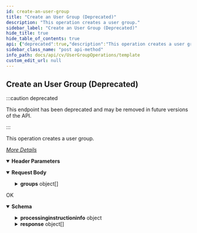 ```yaml
---
id: create-an-user-group
title: "Create an User Group (Deprecated)"
description: "This operation creates a user group."
sidebar_label: "Create an User Group (Deprecated)"
hide_title: true
hide_table_of_contents: true
api: {"deprecated":true,"description":"This operation creates a user group.\n\n[_More Details_](http://documentation.commvault.com/commvault/v11/article?p=features/rest_api/operations/post_user_group.htm)\n","operationId":"Create an User Group","parameters":[{"description":"","in":"header","name":"Authtoken","required":true,"schema":{"example":"{{TOKEN}}","type":"string"}}],"tags":["User Group Operations"],"requestBody":{"content":{"application/json":{"schema":{"type":"object","properties":{"groups":{"type":"array","items":{"type":"object","properties":{"description":{"type":"string"},"enabled":{"type":"boolean"},"securityAssociations":{"type":"object","properties":{"associationsOperationType":{"type":"integer"},"associations":{"type":"array","items":{"type":"object","properties":{"entities":{"type":"object","properties":{"entity":{"type":"array","items":{"type":"object","properties":{"clientName":{"type":"string"}}}}}},"properties":{"type":"object","properties":{"role":{"type":"object","properties":{"roleName":{"type":"string"}}}}}}}}}},"userGroupEntity":{"type":"object","properties":{"userGroupName":{"type":"string"}}},"users":{"type":"array","items":{"type":"object","properties":{"userName":{"type":"string"}}}}}}}},"x-examples":{"Example 1":{"groups":[{"description":"access to alerts only","enabled":true,"securityAssociations":{"associationsOperationType":2,"associations":[{"entities":{"entity":[{"clientName":"firewalltestcs"},{"clientName":"IDCClient"}]},"properties":{"role":{"roleName":"View"}}}]},"userGroupEntity":{"userGroupName":"Testgroup"},"users":[{"userName":"testadmin"}]}]}}},"examples":{"Create an User Group":{"value":{"groups":[{"description":"access to alerts only","enabled":true,"securityAssociations":{"associationsOperationType":2,"associations":[{"entities":{"entity":[{"clientName":"firewalltestcs"},{"clientName":"IDCClient"}]},"properties":{"role":{"roleName":"View"}}}]},"userGroupEntity":{"userGroupName":"Testgroup"},"users":[{"userName":"testadmin"}]}]}}}}}},"responses":{"200":{"description":"OK","content":{"application/json":{"schema":{"type":"object","properties":{"processinginstructioninfo":{"type":"object","properties":{"attributes":{"type":"array","items":{"type":"object","properties":{"name":{"type":"string"},"value":{"type":"string"}}}}}},"response":{"type":"array","items":{"type":"object","properties":{"errorString":{"type":"string"},"errorCode":{"type":"integer"},"entity":{"type":"object","properties":{"userGroupName":{"type":"string"},"userGroupId":{"type":"integer"}}}}}}},"x-examples":{"Example 1":{"processinginstructioninfo":{"attributes":[{"name":"exitval","value":"0"}]},"response":[{"errorString":"Successful","errorCode":0,"entity":{"userGroupName":"Testgroup","userGroupId":9}}]}}},"examples":{"Create an User Group":{"value":{"processinginstructioninfo":{"attributes":[{"name":"exitval","value":"0"}]},"response":[{"errorString":"Successful","errorCode":0,"entity":{"userGroupName":"Testgroup","userGroupId":9}}]}}}}}}},"method":"post","path":"/UserGroup","servers":[{"url":"http://{hostname}/webconsole/api","variables":{"hostname":{"default":"localhost","description":"Webconsole"}}}],"jsonRequestBodyExample":{"groups":[{"description":"string","enabled":true,"securityAssociations":{"associationsOperationType":0,"associations":[{"entities":{"entity":[{"clientName":"string"}]},"properties":{"role":{"roleName":"string"}}}]},"userGroupEntity":{"userGroupName":"string"},"users":[{"userName":"string"}]}]},"info":{"title":"Template","contact":{},"version":"1.0","description":"Template"},"postman":{"name":"Create an User Group (Deprecated)","description":{"content":"This operation creates a user group.\n\n[_More Details_](http://documentation.commvault.com/commvault/v11/article?p=features/rest_api/operations/post_user_group.htm)\n","type":"text/plain"},"url":{"path":["UserGroup"],"host":["{{baseUrl}}"],"query":[],"variable":[]},"header":[{"disabled":false,"description":{"content":"(Required) ","type":"text/plain"},"key":"Authtoken","value":""},{"key":"Content-Type","value":"application/json"},{"key":"Accept","value":"application/json"}],"method":"POST","body":{"mode":"raw","raw":"\"\"","options":{"raw":{"language":"json"}}}}}
sidebar_class_name: "post api-method"
info_path: docs/api/cv/UserGroupOperations/template
custom_edit_url: null
---
```



## Create an User Group (Deprecated)

:::caution deprecated

This endpoint has been deprecated and may be removed in future versions of the API.

:::

This operation creates a user group.

[_More Details_](http://documentation.commvault.com/commvault/v11/article?p=features/rest_api/operations/post_user_group.htm)


<details style={{"marginBottom":"1rem"}} data-collapsed={false} open={true}><summary style={{}}><strong>Header Parameters</strong></summary><div><ul><ParamsItem className={"paramsItem"} param={{"description":"","in":"header","name":"Authtoken","required":true,"schema":{"example":"{{TOKEN}}","type":"string"}}}></ParamsItem></ul></div></details><MimeTabs><TabItem label={"application/json"} value={"application/json-schema"}><details style={{}} data-collapsed={false} open={true}><summary style={{"textAlign":"left"}}><strong>Request Body</strong></summary><div style={{"textAlign":"left","marginLeft":"1rem"}}></div><ul style={{"marginLeft":"1rem"}}><SchemaItem collapsible={true} className={"schemaItem"}><details style={{}}><summary style={{}}><strong>groups</strong><span style={{"opacity":"0.6"}}> object[]</span></summary><div style={{"marginLeft":"1rem"}}><SchemaItem collapsible={false} name={"description"} required={false} deprecated={undefined} schemaDescription={undefined} schemaName={"string"} qualifierMessage={undefined} defaultValue={undefined}></SchemaItem><SchemaItem collapsible={false} name={"enabled"} required={false} deprecated={undefined} schemaDescription={undefined} schemaName={"boolean"} qualifierMessage={undefined} defaultValue={undefined}></SchemaItem><SchemaItem collapsible={true} className={"schemaItem"}><details style={{}}><summary style={{}}><strong>securityAssociations</strong><span style={{"opacity":"0.6"}}> object</span></summary><div style={{"marginLeft":"1rem"}}><SchemaItem collapsible={false} name={"associationsOperationType"} required={false} deprecated={undefined} schemaDescription={undefined} schemaName={"integer"} qualifierMessage={undefined} defaultValue={undefined}></SchemaItem><SchemaItem collapsible={true} className={"schemaItem"}><details style={{}}><summary style={{}}><strong>associations</strong><span style={{"opacity":"0.6"}}> object[]</span></summary><div style={{"marginLeft":"1rem"}}><SchemaItem collapsible={true} className={"schemaItem"}><details style={{}}><summary style={{}}><strong>entities</strong><span style={{"opacity":"0.6"}}> object</span></summary><div style={{"marginLeft":"1rem"}}><SchemaItem collapsible={true} className={"schemaItem"}><details style={{}}><summary style={{}}><strong>entity</strong><span style={{"opacity":"0.6"}}> object[]</span></summary><div style={{"marginLeft":"1rem"}}><SchemaItem collapsible={false} name={"clientName"} required={false} deprecated={undefined} schemaDescription={undefined} schemaName={"string"} qualifierMessage={undefined} defaultValue={undefined}></SchemaItem></div></details></SchemaItem></div></details></SchemaItem><SchemaItem collapsible={true} className={"schemaItem"}><details style={{}}><summary style={{}}><strong>properties</strong><span style={{"opacity":"0.6"}}> object</span></summary><div style={{"marginLeft":"1rem"}}><SchemaItem collapsible={true} className={"schemaItem"}><details style={{}}><summary style={{}}><strong>role</strong><span style={{"opacity":"0.6"}}> object</span></summary><div style={{"marginLeft":"1rem"}}><SchemaItem collapsible={false} name={"roleName"} required={false} deprecated={undefined} schemaDescription={undefined} schemaName={"string"} qualifierMessage={undefined} defaultValue={undefined}></SchemaItem></div></details></SchemaItem></div></details></SchemaItem></div></details></SchemaItem></div></details></SchemaItem><SchemaItem collapsible={true} className={"schemaItem"}><details style={{}}><summary style={{}}><strong>userGroupEntity</strong><span style={{"opacity":"0.6"}}> object</span></summary><div style={{"marginLeft":"1rem"}}><SchemaItem collapsible={false} name={"userGroupName"} required={false} deprecated={undefined} schemaDescription={undefined} schemaName={"string"} qualifierMessage={undefined} defaultValue={undefined}></SchemaItem></div></details></SchemaItem><SchemaItem collapsible={true} className={"schemaItem"}><details style={{}}><summary style={{}}><strong>users</strong><span style={{"opacity":"0.6"}}> object[]</span></summary><div style={{"marginLeft":"1rem"}}><SchemaItem collapsible={false} name={"userName"} required={false} deprecated={undefined} schemaDescription={undefined} schemaName={"string"} qualifierMessage={undefined} defaultValue={undefined}></SchemaItem></div></details></SchemaItem></div></details></SchemaItem></ul></details></TabItem></MimeTabs><div><ApiTabs><TabItem label={"200"} value={"200"}><div>

OK

</div><div><MimeTabs schemaType={"response"}><TabItem label={"application/json"} value={"application/json"}><SchemaTabs><TabItem label={"Schema"} value={"Schema"}><details style={{}} data-collapsed={false} open={true}><summary style={{"textAlign":"left"}}><strong>Schema</strong></summary><div style={{"textAlign":"left","marginLeft":"1rem"}}></div><ul style={{"marginLeft":"1rem"}}><SchemaItem collapsible={true} className={"schemaItem"}><details style={{}}><summary style={{}}><strong>processinginstructioninfo</strong><span style={{"opacity":"0.6"}}> object</span></summary><div style={{"marginLeft":"1rem"}}><SchemaItem collapsible={true} className={"schemaItem"}><details style={{}}><summary style={{}}><strong>attributes</strong><span style={{"opacity":"0.6"}}> object[]</span></summary><div style={{"marginLeft":"1rem"}}><SchemaItem collapsible={false} name={"name"} required={false} deprecated={undefined} schemaDescription={undefined} schemaName={"string"} qualifierMessage={undefined} defaultValue={undefined}></SchemaItem><SchemaItem collapsible={false} name={"value"} required={false} deprecated={undefined} schemaDescription={undefined} schemaName={"string"} qualifierMessage={undefined} defaultValue={undefined}></SchemaItem></div></details></SchemaItem></div></details></SchemaItem><SchemaItem collapsible={true} className={"schemaItem"}><details style={{}}><summary style={{}}><strong>response</strong><span style={{"opacity":"0.6"}}> object[]</span></summary><div style={{"marginLeft":"1rem"}}><SchemaItem collapsible={false} name={"errorString"} required={false} deprecated={undefined} schemaDescription={undefined} schemaName={"string"} qualifierMessage={undefined} defaultValue={undefined}></SchemaItem><SchemaItem collapsible={false} name={"errorCode"} required={false} deprecated={undefined} schemaDescription={undefined} schemaName={"integer"} qualifierMessage={undefined} defaultValue={undefined}></SchemaItem><SchemaItem collapsible={true} className={"schemaItem"}><details style={{}}><summary style={{}}><strong>entity</strong><span style={{"opacity":"0.6"}}> object</span></summary><div style={{"marginLeft":"1rem"}}><SchemaItem collapsible={false} name={"userGroupName"} required={false} deprecated={undefined} schemaDescription={undefined} schemaName={"string"} qualifierMessage={undefined} defaultValue={undefined}></SchemaItem><SchemaItem collapsible={false} name={"userGroupId"} required={false} deprecated={undefined} schemaDescription={undefined} schemaName={"integer"} qualifierMessage={undefined} defaultValue={undefined}></SchemaItem></div></details></SchemaItem></div></details></SchemaItem></ul></details></TabItem><TabItem label={"Example (from schema)"} value={"Example (from schema)"}><ResponseSamples responseExample={"{\n  \"processinginstructioninfo\": {\n    \"attributes\": [\n      {\n        \"name\": \"string\",\n        \"value\": \"string\"\n      }\n    ]\n  },\n  \"response\": [\n    {\n      \"errorString\": \"string\",\n      \"errorCode\": 0,\n      \"entity\": {\n        \"userGroupName\": \"string\",\n        \"userGroupId\": 0\n      }\n    }\n  ]\n}"} language={"json"}></ResponseSamples></TabItem><TabItem label={" Create an  User  Group"} value={" Create an  User  Group"}><ResponseSamples responseExample={"{\n  \"processinginstructioninfo\": {\n    \"attributes\": [\n      {\n        \"name\": \"exitval\",\n        \"value\": \"0\"\n      }\n    ]\n  },\n  \"response\": [\n    {\n      \"errorString\": \"Successful\",\n      \"errorCode\": 0,\n      \"entity\": {\n        \"userGroupName\": \"Testgroup\",\n        \"userGroupId\": 9\n      }\n    }\n  ]\n}"} language={"json"}></ResponseSamples></TabItem></SchemaTabs></TabItem></MimeTabs></div></TabItem></ApiTabs></div>
      